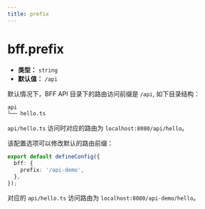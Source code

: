 ```yaml
---
title: prefix
---
```


# bff.prefix

- **类型：** `string`
- **默认值：** `/api`


<EnableBFFCaution />

默认情况下，BFF API 目录下的路由访问前缀是 `/api`, 如下目录结构：

```bash
api
└── hello.ts
```

`api/hello.ts` 访问时对应的路由为 `localhost:8080/api/hello`。

该配置选项可以修改默认的路由前缀：

```ts title="modern.config.ts"
export default defineConfig({
  bff: {
    prefix: '/api-demo',
  },
});
```

对应的 `api/hello.ts` 访问路由为 `localhost:8080/api-demo/hello`。
